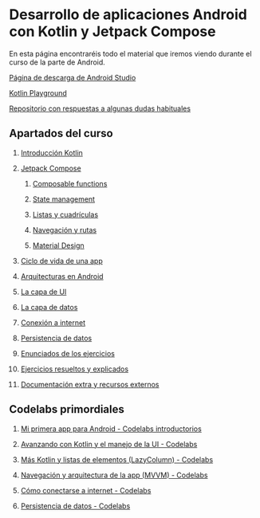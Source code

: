 
# Desarrollo de aplicaciones Android con Kotlin y Jetpack Compose

En esta página encontraréis todo el material que iremos viendo durante el curso de la parte de Android.

[Página de descarga de Android Studio](https://developer.android.com/studio?hl=es-419)

[Kotlin Playground](https://play.kotlinlang.org/)

[Repositorio con respuestas a algunas dudas habituales](https://github.com/resuadam2/FAQs-Android-Compose)

## Apartados del curso

1. [Introducción Kotlin](./1-sobre-kotlin/1-sobre-kotlin.mdx)

2. [Jetpack Compose](./2-jetpack-compose/2-jetpack-compose.mdx)

    1. [Composable functions](./2-jetpack-compose/21-composable-functions.mdx)

    2. [State management](./2-jetpack-compose/22-state-management.mdx)

    3. [Listas y cuadrículas](./2-jetpack-compose/23-listas-cuadriculas.mdx)

    4. [Navegación y rutas](./2-jetpack-compose/24-navegacion-rutas.mdx)

    5. [Material Design](./2-jetpack-compose/25-material-design.mdx)

3. [Ciclo de vida de una app](./3-ciclo-vida-app.mdx)

4. [Arquitecturas en Android](./4-arquitectura.mdx)

6. [La capa de UI](./6-capa-ui.mdx)

7. [La capa de datos](./7-capa-datos.mdx)

8. [Conexión a internet](./8-conexion-internet.mdx)

9. [Persistencia de datos](./9-persistencia-datos.mdx)

10. [Enunciados de los ejercicios](./10-enunciados-ejercicios.mdx)

11. [Ejercicios resueltos y explicados](./11-ejercicios-resueltos-explicados.mdx)

12. [Documentación extra y recursos externos](./12-documentacion-recursos-externos.mdx)


## Codelabs primordiales

  1. [Mi primera app para Android - Codelabs introductorios](https://developer.android.com/courses/android-basics-compose/unit-1?hl=es-419)

  2. [Avanzando con Kotlin y el manejo de la UI - Codelabs](https://developer.android.com/courses/android-basics-compose/unit-2?hl=es-419)

  3. [Más Kotlin y listas de elementos (LazyColumn) - Codelabs](https://developer.android.com/courses/android-basics-compose/unit-3?hl=es-419)

  4. [Navegación y arquitectura de la app (MVVM) - Codelabs](https://developer.android.com/courses/android-basics-compose/unit-4?hl=es-419)
  
  5. [Cómo conectarse a internet - Codelabs](https://developer.android.com/courses/android-basics-compose/unit-5?hl=es-419)

  6. [Persistencia de datos - Codelabs](https://developer.android.com/courses/android-basics-compose/unit-6?hl=es-419)
